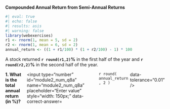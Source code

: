 ::: {.question}

**Compounded Annual Return from Semi‑Annual Returns**

```r
#| eval: true
#| echo: false
#| results: asis
#| warning: false
library(webexercises)
r1 <- rnorm(1, mean = 5, sd = 2)
r2 <- rnorm(1, mean = 6, sd = 2)
annual_return <- ((1 + r1/100) * (1 + r2/100) - 1) * 100
```

A stock returned **`r round(r1,2)`%** in the first half of the year and **`r round(r2,2)`%** in the second half of the year.

::: {.question-block}

<form onsubmit="event.preventDefault();" style="display: flex; flex-direction: row; gap: 6px;">
  <label for="module2_num_q8a"><strong>1. What is the total annual return (in %)?</strong></label>
  <input type="number" id="module2_num_q8a" name="module2_num_q8a" placeholder="Enter value" style="width: 150px;"
         data-correct-answer=`r round( annual_return , 2 )` data-tolerance="0.01" />
</form>

<div id="feedback-module2_num_q8a" class="feedback" data-status="" style="display:none;">
✅ Total annual return = (1 + r₁/100) × (1 + r₂/100) − 1 = **`r round(annual_return, 2)`**%.
</div>

:::


:::